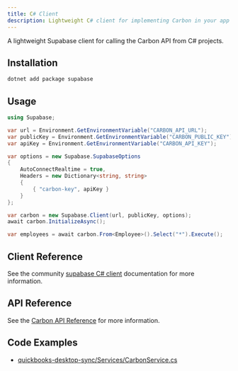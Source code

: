 ```yaml
---
title: C# Client
description: Lightweight C# client for implementing Carbon in your app
---
```


A lightweight Supabase client for calling the Carbon API from C# projects.

## Installation

```bash title="Terminal"
dotnet add package supabase
```

## Usage

```csharp title="Client.cs"
using Supabase;

var url = Environment.GetEnvironmentVariable("CARBON_API_URL");
var publicKey = Environment.GetEnvironmentVariable("CARBON_PUBLIC_KEY");
var apiKey = Environment.GetEnvironmentVariable("CARBON_API_KEY");

var options = new Supabase.SupabaseOptions
{
    AutoConnectRealtime = true,
    Headers = new Dictionary<string, string>
    {
        { "carbon-key", apiKey }
    }
};

var carbon = new Supabase.Client(url, publicKey, options);
await carbon.InitializeAsync();

var employees = await carbon.From<Employee>().Select("*").Execute();
```

## Client Reference

See the community [supabase C# client](https://supabase.com/docs/reference/csharp/introduction) documentation for more information.

## API Reference

See the [Carbon API Reference](https://app.carbon.ms/x/api/js/intro) for more information.


## Code Examples

- [quickbooks-desktop-sync/Services/CarbonService.cs](https://github.com/crbnos/quickbooks-desktop-sync/blob/main/Services/CarbonService.cs)